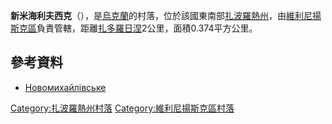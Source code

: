 '''新米海利夫西克'''（{{lang-uk|Новомихайлівське}}），是[[烏克蘭|烏克蘭]]的村落，位於該國東南部[[扎波羅熱州|扎波羅熱州]]，由[[維利尼揚斯克區|維利尼揚斯克區]]負責管轄，距離[[扎多羅日涅_(維利尼揚斯克區)|扎多羅日涅]]2公里，面積0.374平方公里。

==參考資料==
* [http://gska2.rada.gov.ua/pls/z7502/A005?rdat1=02.01.2008&rf7571=12133 Новомихайлівське]{{dead link|date=2018年3月 |bot=InternetArchiveBot |fix-attempted=yes }}

{{coord|47|56|33|N|35|33|56|E|scale:30000|display=title}}

[[Category:扎波羅熱州村落|Category:扎波羅熱州村落]]
[[Category:維利尼揚斯克區村落|Category:維利尼揚斯克區村落]]


{{Zaporizhia-geo-stub}}